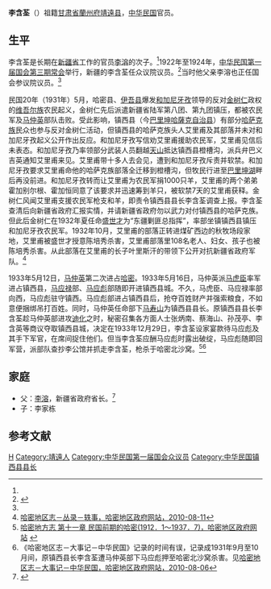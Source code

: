 '''李含荃'''（{{bd|？||1934年|}}）祖籍[[甘肃省|甘肃省]][[蘭州府|蘭州府]][[靖遠县|靖遠县]]，[[中华民国|中华民国]]官员。

==生平==
李含荃是长期在[[新疆省|新疆省]]工作的官员[[李溶_(新疆省长)|李溶]]的次子。<ref name=tsw/>1922年至1924年，[[中华民国第一届国会|中华民国第一届国会]][[中华民国第一届国会第三期常会议员|第三期常会]]举行，新疆的李含荃任众议院议员。<ref name=xu>{{Cite book|author = 徐友春主編|title = 民国人物大辞典 増訂版|year = 2007|publisher = 河北人民出版社|isbn = 978-7-202-03014-1}}</ref>当时他父亲李溶也正任国会参议院议员。<ref name=tsw/>

民国20年（1931年）5月，哈密县、[[伊吾县|伊吾县]]爆发[[和加尼牙孜|和加尼牙孜]]领导的反对[[金树仁|金树仁]]政权的[[维吾尔族|维吾尔族]]农民起义，金树仁先后派遣新疆省陆军第八团、第九团镇压，都被农民军及[[马仲英|马仲英]]部队击败。受此影响，镇西县（今[[巴里坤哈薩克自治县|巴里坤哈薩克自治县]]）有部分[[哈萨克族|哈萨克族]]民众也参与反对金树仁活动，但镇西县的哈萨克族头人艾里甫及其部落并未对和加尼牙孜起义公开作出反应。和加尼牙孜写信劝艾里甫援助农民军，艾里甫见信后未表态。和加尼牙孜乃率领部分武装人员翻越[[天山|天山]]抵达镇西县橙槽沟，派兵弁巴义吉英通知艾里甫来见。艾里甫带十多人去会见，遭到和加尼牙孜斥责并软禁。和加尼牙孜要求艾里甫命他的哈萨克族部落全迁移到橙槽沟，但牧民行进至[[巴里坤湖|巴里坤湖]]畔后再没前进。和加尼牙孜转而让艾里甫为农民军捐1000只羊，艾里甫的两个弟弟霍加别尔根、霍加恒同意了该要求并迅速筹到羊只，被软禁7天的艾里甫获释。金树仁风闻艾里甫支援农民军枪支和羊，即责令镇西县县长李含荃调查上报。李含荃查清后向新疆省政府汇报实情，并请新疆省政府勿以武力对付镇西县的哈萨克族。但此后金树仁在1932年夏任命[[盛世才|盛世才]]为“东疆剿匪总指挥”，率部坐镇镇西县镇压和加尼牙孜农民军。1932年10月，艾里甫的部落正转进煤矿西边的秋牧场段家地，艾里甫被盛世才授意陈培秀杀害，艾里甫部落里108名老人、妇女、孩子也被陈培秀杀害。从此部落在艾里甫的长子叶里斯汗的带领下公开对抗新疆省政府军队。<ref>[http://www.hami.gov.cn/info/1042/15304.htm 哈密地区志－丛录－轶事，哈密地区政府网站，2010-08-11]{{Dead link|date=2018年6月 |bot=InternetArchiveBot |fix-attempted=no }}</ref>

1933年5月12日，[[马仲英|马仲英]]第二次进占[[哈密|哈密]]。1933年5月16日，马仲英派[[马虎臣|马虎臣]]率军进占镇西县，[[马应禄|马应禄]]部、[[马应彪|马应彪]]部随即开进镇西县城。不久，马虎臣、马应禄率部向西，马应彪驻守镇西。马应彪部进占镇西县后，抢夺百姓财产并强索粮食，不如意便捆绑吊打百姓。同时，马仲英任命部下[[马寿山|马寿山]]为镇西县县长。原镇西县县长李含荃趁马仲英部进攻[[迪化|迪化]]之时，秘密召集各方面人士张炳南、蔡海山、孙茂亭、李含英等商议夺取镇西县城，决定在1933年12月29日，李含荃设家宴款待马应彪及其手下军官，在席间捉住他们。但当李含荃应酬马应彪时露出破绽，马应彪随即回军营，派部队查抄李公馆并抓走李含荃，枪杀于哈密北沙窝。<ref>[http://www.hami.gov.cn/10037/10037/00016/00013/00002/2010/72126.htm 哈密地方志 第十一章  民国前期的哈密(1912．1～1937．7)，哈密地区政府网站] {{webarchive|url=https://web.archive.org/web/20130521091726/http://www.hami.gov.cn/10037/10037/00016/00013/00002/2010/72126.htm |date=2013-05-21 }}</ref><ref>《哈密地区志－大事记－中华民国》记录的时间有误，记录成1931年9月至10月间，原镇西县长李含荃遭马仲英部下马应彪押至哈密北沙窝杀害。见[http://www.hami.gov.cn/info/1042/15264.htm 哈密地区志－大事记－中华民国，哈密地区政府网站，2010-08-06]{{dead link|date=2018年3月 |bot=InternetArchiveBot |fix-attempted=yes }}</ref>

==家庭==
*父：[[李溶_(新疆省长)|李溶]]，新疆省政府省长。<ref name=tsw>{{Cite web |url=http://xj.ts.cn/2014-04/24/content_9592267.htm |title=李溶在新疆民国史中的象征意义，天山网，2014-04-24 |access-date=2016-09-02 |archive-url=https://web.archive.org/web/20160913092703/http://xj.ts.cn/2014-04/24/content_9592267.htm |archive-date=2016-09-13 |dead-url=yes }}</ref>
*子：李家栋

== 参考文献 ==
{{reflist}}

{{DEFAULTSORT:Li李}}
[[Category:李姓|H]]
[[Category:靖遠人|Category:靖遠人]]
[[Category:中华民国第一届国会众议员|Category:中华民国第一届国会众议员]]
[[Category:中华民国镇西县县长|Category:中华民国镇西县县长]]